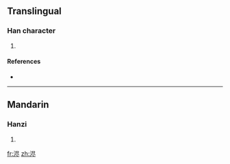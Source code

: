 ==Translingual==

===Han character===
{{Han char|rn=85|rad=水|as=06|sn=9|four=|canj=水尸人卜 (ESOY)}}

# {{defn|Han|sort=水06}}

====References====
* {{Han ref|kx=0623.171|hdz=31617.030|uh=6D55|ud=27989}}

----

==Mandarin==

===Hanzi===
{{cmn-hanzi|pin=[[jìn]] ([[jin4]])|wg=chin<sup>4</sup>}}

# {{defn|Mandarin|sort=水06}}

[[fr:浕]]
[[zh:浕]]
